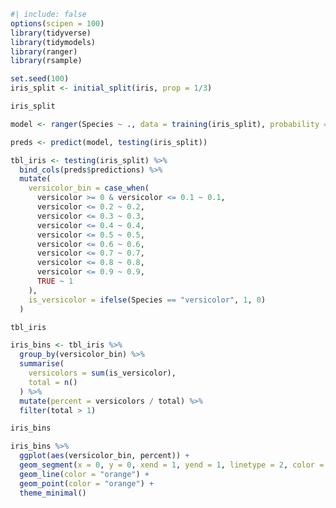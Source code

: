 
```r
#| include: false
options(scipen = 100)
library(tidyverse)
library(tidymodels)
library(ranger)
library(rsample)
```

```r
set.seed(100)
iris_split <- initial_split(iris, prop = 1/3)

iris_split
```


```r
model <- ranger(Species ~ ., data = training(iris_split), probability = TRUE)
```



```r
preds <- predict(model, testing(iris_split))

tbl_iris <- testing(iris_split) %>% 
  bind_cols(preds$predictions) %>% 
  mutate(
    versicolor_bin = case_when(
      versicolor >= 0 & versicolor <= 0.1 ~ 0.1,
      versicolor <= 0.2 ~ 0.2,
      versicolor <= 0.3 ~ 0.3,
      versicolor <= 0.4 ~ 0.4,
      versicolor <= 0.5 ~ 0.5,
      versicolor <= 0.6 ~ 0.6,
      versicolor <= 0.7 ~ 0.7,
      versicolor <= 0.8 ~ 0.8,
      versicolor <= 0.9 ~ 0.9,
      TRUE ~ 1
    ),
    is_versicolor = ifelse(Species == "versicolor", 1, 0)
  )

tbl_iris
```

```r
iris_bins <- tbl_iris %>% 
  group_by(versicolor_bin) %>% 
  summarise(
    versicolors = sum(is_versicolor),
    total = n()
  ) %>% 
  mutate(percent = versicolors / total) %>% 
  filter(total > 1)

iris_bins
```

```r
iris_bins %>% 
  ggplot(aes(versicolor_bin, percent)) +
  geom_segment(x = 0, y = 0, xend = 1, yend = 1, linetype = 2, color = "blue") +
  geom_line(color = "orange") +
  geom_point(color = "orange") +
  theme_minimal()
```







